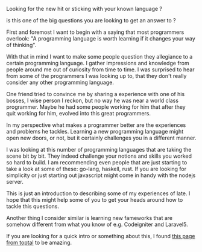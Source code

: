 
Looking for the new hit or sticking with your known language ?

is this one of the big questions you are looking to get an answer to ?

First and foremost I want to begin with a saying that most programmers overlook: "A programming language is worth learning if it changes your way of thinking".

With that in mind I want to make some people question they allegiance to a certain programming language. I gather impressions and knowledge from people around me out of curiosity from time to time. I was surprised to hear from some of the programmers I was looking up to, that they don't really consider any other programming language.

One friend tried to convince me by sharing a experience with one of his bosses, I wise person I reckon, but no way he was near a world class programmer. Maybe he had some people working for him that after they quit working for him, evolved into this great programmers.

In my perspective what makes a programmer better are the experiences and problems he tackles. Learning a new programming language might open new doors, or not, but it certainly challenges you in a different manner.

I was looking at this number of programming languages that are taking the scene bit by bit. They indeed challenge your notions and skills you worked so hard to build. I am recommending even people that are just starting to take a look at some of these: go-lang, haskell, rust. If you are looking for simplicity or just starting out javascript might come in handy with the nodejs server.

This is just an introduction to describing some of my experiences of late. I hope that this might help some of you to get your heads around how to tackle this questions.

Another thing I consider similar is learning new fameworks that are somehow different from what you know of e.g. Codeigniter and Laravel5.

If you are looking for a quick intro or something about this, I found [this page from toptal](http://www.toptal.com/resources) to be amazing.
